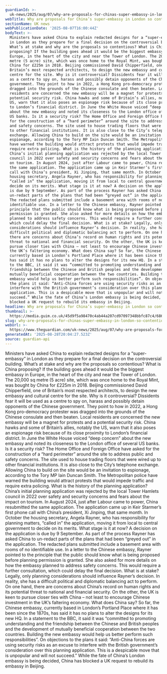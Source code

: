 ```yaml
---
guardianId: >-
  uk-news/2025/aug/07/why-are-proposals-for-chinas-super-embassy-in-london-so-contentious
webTitle: Why are proposals for China’s super-embassy in London so contentious?
sectionName: UK news
webPublicationDate: '2025-08-07T16:00:44Z'
bodyText: >-
  Ministers have asked China to explain redacted designs for a “super-embassy”
  in London as they prepare for a final decision on the controversial building.
  What’s at stake and why are the proposals so contentious? What is China
  proposing? If the building goes ahead it would be the biggest embassy in
  Europe, in the heart of the city and near the Tower of London. The 20,000 sq
  metre (5 acre) site, which was once home to the Royal Mint, was bought by
  China for £225m in 2018. Beijing commissioned David Chipperfield, one of
  Britain’s most respected architects, to design the new embassy and cultural
  centre for the site. Why is it controversial? Dissidents fear it will be used
  as a centre to spy on, harass and possibly detain opponents of the Chinese
  government. They point to how in 2022, a Hong Kong pro-democracy protester was
  dragged into the grounds of the Chinese consulate and then beaten. Local
  residents are concerned the new embassy will be a magnet for protests and a
  potential security risk. China hawks and some of Britain’s allies, notably the
  US, warn that it also poses an espionage risk because of its close proximity
  to London’s financial district. In June the White House voiced “deep concern”
  about the new embassy and noted its closeness to the London office of several
  US banks. Is it a security risk? The Home Office and Foreign Office have asked
  for the construction of a “hard perimeter” around the site to address public
  and safety concerns. The site used to house trading floors that were wired up
  to other financial institutions. It is also close to the City’s telephone
  exchange. Allowing China to build on the site would be an invitation to
  espionage, according to the Tory MP Iain Duncan Smith. The Metropolitan police
  have warned the building would attract protests that would impede traffic and
  require extra policing. What is the history of the planning application?
  China’s initial planning application was rejected by the local Tower Hamlets
  council in 2022 over safety and security concerns and fears about the impact
  on tourism. In August 2024, just after Labour came to power, China resubmitted
  the same application. The application came up in Keir Starmer’s first phone
  call with China’s president, Xi Jinping, that same month. In October the
  housing secretary, Angela Rayner, who has responsibility for planning matters,
  “called in” the application, moving it from local to central government to
  decide on its merits. What stage is it at now? A decision on the application
  is due by 9 September. As part of the process Rayner has asked China to
  un-redact parts of the plans that had been “greyed out” in the application.
  The redacted plans submitted include a basement area with rooms of no
  identifiable use. In a letter to the Chinese embassy, Rayner pointed to the
  principle that the public should know what is being proposed before planning
  permission is granted. She also asked for more details on how the embassy
  planned to address safety concerns. This would require a further consultation,
  which could delay the final decision. What is at stake? Legally, only planning
  considerations should influence Rayner’s decision. In reality, she has a
  difficult political and diplomatic balancing act to perform. On one hand,
  there are concerns about China’s record on human rights and its potential
  threat to national and financial security. On the other, the UK is keen to
  pursue closer ties with China – not least to encourage Chinese investment in
  the UK’s faltering economy. What does China say? So far, the Chinese embassy,
  currently based in London’s Portland Place where it has been since the 1870s,
  has said it has no plans to alter the designs for its new HQ. In a statement
  to the BBC, it said it was “committed to promoting understanding and the
  friendship between the Chinese and British peoples and the development of
  mutually beneficial cooperation between the two countries. Building the new
  embassy would help us better perform such responsibilities”. On objections to
  the plans it said: “Anti-China forces are using security risks as an excuse to
  interfere with the British government’s consideration over this planning
  application. This is a despicable move that is unpopular and will not
  succeed.” While the fate of China’s London embassy is being decided, China has
  blocked a UK request to rebuild its embassy in Beijing.
headline: Why are proposals for China’s super-embassy in London so contentious?
thumbnail: >-
  https://media.guim.co.uk/45d9f5a98470c4ab44a207cd97097348bbfc87c4/686_0_6860_5489/500.jpg
slug: why-are-proposals-for-chinas-super-embassy-in-london-so-contentious
webUrl: >-
  https://www.theguardian.com/uk-news/2025/aug/07/why-are-proposals-for-chinas-super-embassy-in-london-so-contentious
generatedAt: '2025-08-28T20:04:27.523Z'
source: guardian-api
---
```

Ministers have asked China to explain redacted designs for a “super-embassy” in London as they prepare for a final decision on the controversial building. What’s at stake and why are the proposals so contentious? What is China proposing? If the building goes ahead it would be the biggest embassy in Europe, in the heart of the city and near the Tower of London. The 20,000 sq metre (5 acre) site, which was once home to the Royal Mint, was bought by China for £225m in 2018. Beijing commissioned David Chipperfield, one of Britain’s most respected architects, to design the new embassy and cultural centre for the site. Why is it controversial? Dissidents fear it will be used as a centre to spy on, harass and possibly detain opponents of the Chinese government. They point to how in 2022, a Hong Kong pro-democracy protester was dragged into the grounds of the Chinese consulate and then beaten. Local residents are concerned the new embassy will be a magnet for protests and a potential security risk. China hawks and some of Britain’s allies, notably the US, warn that it also poses an espionage risk because of its close proximity to London’s financial district. In June the White House voiced “deep concern” about the new embassy and noted its closeness to the London office of several US banks. Is it a security risk? The Home Office and Foreign Office have asked for the construction of a “hard perimeter” around the site to address public and safety concerns. The site used to house trading floors that were wired up to other financial institutions. It is also close to the City’s telephone exchange. Allowing China to build on the site would be an invitation to espionage, according to the Tory MP Iain Duncan Smith. The Metropolitan police have warned the building would attract protests that would impede traffic and require extra policing. What is the history of the planning application? China’s initial planning application was rejected by the local Tower Hamlets council in 2022 over safety and security concerns and fears about the impact on tourism. In August 2024, just after Labour came to power, China resubmitted the same application. The application came up in Keir Starmer’s first phone call with China’s president, Xi Jinping, that same month. In October the housing secretary, Angela Rayner, who has responsibility for planning matters, “called in” the application, moving it from local to central government to decide on its merits. What stage is it at now? A decision on the application is due by 9 September. As part of the process Rayner has asked China to un-redact parts of the plans that had been “greyed out” in the application. The redacted plans submitted include a basement area with rooms of no identifiable use. In a letter to the Chinese embassy, Rayner pointed to the principle that the public should know what is being proposed before planning permission is granted. She also asked for more details on how the embassy planned to address safety concerns. This would require a further consultation, which could delay the final decision. What is at stake? Legally, only planning considerations should influence Rayner’s decision. In reality, she has a difficult political and diplomatic balancing act to perform. On one hand, there are concerns about China’s record on human rights and its potential threat to national and financial security. On the other, the UK is keen to pursue closer ties with China – not least to encourage Chinese investment in the UK’s faltering economy. What does China say? So far, the Chinese embassy, currently based in London’s Portland Place where it has been since the 1870s, has said it has no plans to alter the designs for its new HQ. In a statement to the BBC, it said it was “committed to promoting understanding and the friendship between the Chinese and British peoples and the development of mutually beneficial cooperation between the two countries. Building the new embassy would help us better perform such responsibilities”. On objections to the plans it said: “Anti-China forces are using security risks as an excuse to interfere with the British government’s consideration over this planning application. This is a despicable move that is unpopular and will not succeed.” While the fate of China’s London embassy is being decided, China has blocked a UK request to rebuild its embassy in Beijing.
